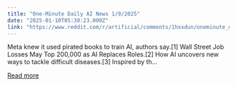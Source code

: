 ```yaml
---
title: "One-Minute Daily AI News 1/9/2025"
date: "2025-01-10T05:30:23.000Z"
link: "https://www.reddit.com/r/artificial/comments/1hxxdun/oneminute_daily_ai_news_192025/"
---
```


Meta knew it used pirated books to train AI, authors say.[1]
 Wall Street Job Losses May Top 200,000 as AI Replaces Roles.[2]
 How AI uncovers new ways to tackle difficult diseases.[3]
 Inspired by th...

[Read more](https://www.reddit.com/r/artificial/comments/1hxxdun/oneminute_daily_ai_news_192025/)
